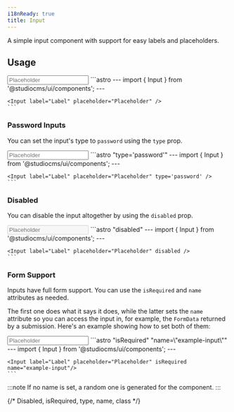 ```yaml
---
i18nReady: true
title: Input
---
```



A simple input component with support for easy labels and placeholders.

## Usage

<Tabs>
  <TabItem label="Preview">
    <PreviewCard>
      <Input label="Label" placeholder="Placeholder" />
    </PreviewCard>
  </TabItem>
  <TabItem label="Code">
    ```astro
    ---
    import { Input } from '@studiocms/ui/components';
    ---

    <Input label="Label" placeholder="Placeholder" />
    ```
  </TabItem>
</Tabs>

### Password Inputs

You can set the input's type to `password` using the `type` prop.

<Tabs>
  <TabItem label="Preview">
    <PreviewCard>
      <Input label="Label" placeholder="Placeholder" type='password' />
    </PreviewCard>
  </TabItem>
  <TabItem label="Code">
    ```astro "type='password'"
    ---
    import { Input } from '@studiocms/ui/components';
    ---

    <Input label="Label" placeholder="Placeholder" type='password' />
    ```
  </TabItem>
</Tabs>

### Disabled

You can disable the input altogether by using the `disabled` prop.

<Tabs>
  <TabItem label="Preview">
    <PreviewCard>
      <Input label="Label" placeholder="Placeholder" disabled />
    </PreviewCard>
  </TabItem>
  <TabItem label="Code">
    ```astro "disabled"
    ---
    import { Input } from '@studiocms/ui/components';
    ---

    <Input label="Label" placeholder="Placeholder" disabled />
    ```
  </TabItem>
</Tabs>

### Form Support

Inputs have full form support. You can use the `isRequired` and `name` attributes as needed. 

The first one does what it says it does, while the latter sets the `name` attribute so you can access the input in, for example,
the `FormData` returned by a submission. Here's an example showing how to set both of them:

<Tabs>
  <TabItem label="Preview">
    <PreviewCard>
      <Input label="Label" placeholder="Placeholder" isRequired name="example-input" />
    </PreviewCard>
  </TabItem>
  <TabItem label="Code">
    ```astro "isRequired" "name=\"example-input\""
    ---
    import { Input } from '@studiocms/ui/components';
    ---

    <Input label="Label" placeholder="Placeholder" isRequired name="example-input"/>
    ```
  </TabItem>
</Tabs>

:::note
If no name is set, a random one is generated for the component.
:::

{/* Disabled, isRequired, type, name, class */}
